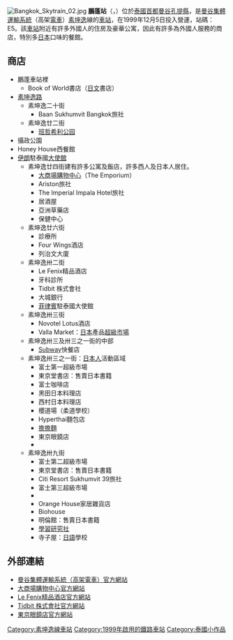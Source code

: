 {{Infobox station
| name = [[File:BTS_E5.png|40px]]<br/>鵬蓬
| native_name = พร้อมพงษ์
| type = {{rint|bangkok|Sukhumvit}}
| image = BTS Phrom Phong Station at night.jpg
| image_caption = 鵬蓬站
| address = {{THA}}[[曼谷|曼谷]][[孔提縣|孔提縣]]
| coordinates = {{coord|13|43|49.58|N|100|34|11.03|E|region:TH_type:railwaystation}}
| owned = {{link-en|曼谷大都會管理局|Bangkok Metropolitan Administration}}（BMA）
| operator = [[BTS集團控股|曼谷大眾交通系統公共有限公司]]（BTSC）
| line = [[素坤逸線|素坤逸線]]
| other = 
| code = E5
| opened = 1999年12月5日
}}
[[File:Bangkok_Skytrain_02.jpg|thumb]]
'''鵬蓬站'''（{{thai|t=สถานีพร้อมพงษ์|phon=S̄t̄hānī phr̂xm phngs̄ʹ̒|r=Sathani Phrom Phong}}，{{IPA-th|sā.tʰǎː.nīː pʰrɔ́ːm pʰōŋ|pron}}）位於[[泰國|泰國]][[首都|首都]][[曼谷|曼谷]][[孔提縣|孔提縣]]，是[[曼谷集體運輸系統|曼谷集體運輸系統]]（高架[[電車|電車]]）[[素坤逸|素坤逸]]線的[[車站|車站]]，在1999年12月5日投入營運，站碼：E5。該[[車站|車站]]附近有許多外國人的住房及豪華公寓，因此有許多為外國人服務的商店，特別多[[日本|日本]]口味的餐館。

== 商店 ==
* 鵬蓬車站裡
** Book of World書店（[[日文|日文]]書店）
* [[素坤逸路|素坤逸路]]
** 素坤逸二十街 
*** Baan Sukhumvit Bangkok旅社
** 素坤逸廿二街
*** [[班哲希利公园|班哲希利公园]] 
* 攝政公園 
* Honey House西餐館
* [[伊朗|伊朗]]駐泰國[[大使館|大使館]]
** 素坤逸廿四街建有許多公寓及飯店，許多西人及日本人居住。 
*** [[大商場購物中心|大商場購物中心]]（The Emporium）
*** Ariston旅社
*** The Imperial Impala Hotel旅社 
*** 居酒屋
*** 亞洲草藥店
*** 保健中心 
** 素坤逸廿六街
*** 診療所
*** Four Wings酒店
*** 列治文大廈
** 素坤逸卅二街
*** Le Fenix精品酒店
*** 牙科診所 
*** Tidbit 株式會社
*** 大城銀行
*** [[菲律賓|菲律賓]]駐泰國大使館
** 素坤逸卅三街
*** Novotel Lotus酒店
*** Valla Market：[[日本|日本]]產品[[超級市場|超級市場]]
** 素坤逸卅三及卅三之一街的中部
*** [[賽百味|Subway]]快餐店
** 素坤逸卅三之一街：[[日本人|日本人]]活動區域
*** 富士第一超級市場
*** 東京堂書店：售賣日本書籍
*** 富士咖啡店 
*** 黑田日本料理店
*** 西村日本料理店
*** 櫻道場（柔道學校）
*** Hyperthai麵包店
*** [[擔擔麵|擔擔麵]]
*** 東京眼鏡店
*** {{Link-no|挪威駐泰國大使館|Norges ambassade i Bangkok}} 
** 素坤逸卅九街
*** 富士第二超級市場
*** 東京堂書店：售賣日本書籍
*** Citi Resort Sukhumvit 39旅社
*** 富士第三超級市場
*** {{Link-ja|泰國日本人會|タイ国日本人会}}
*** Orange House家居雜貨店
*** Biohouse
*** 明倫館：售賣日本書籍
*** [[學習研究社|學習研究社]]
*** 寺子屋：[[日語|日語]]學校

== 外部連結 ==
* [https://web.archive.org/web/20081217025639/http://www.bts.co.th/en/index.asp 曼谷集體運輸系統（高架電車）官方網站]
* [https://web.archive.org/web/20070501092203/http://www.emporiumthailand.com/ 大商場購物中心官方網站]
* [http://www.lefenix-sukhumvit.com/ Le Fenix精品酒店官方網站]{{Wayback|url=http://www.lefenix-sukhumvit.com/ |date=20081226110641 }}
* [https://web.archive.org/web/20081229153059/http://www.tidbits.jp/ Tidbit 株式會社官方網站]
* [http://www.tokyomegane.co.jp/ 東京眼鏡店官方網站]{{Wayback|url=http://www.tokyomegane.co.jp/ |date=20081223045358 }}
{{素坤逸線}}
[[Category:素坤逸線車站|Category:素坤逸線車站]]
[[Category:1999年啟用的鐵路車站|Category:1999年啟用的鐵路車站]]
[[Category:泰國小作品|Category:泰國小作品]]